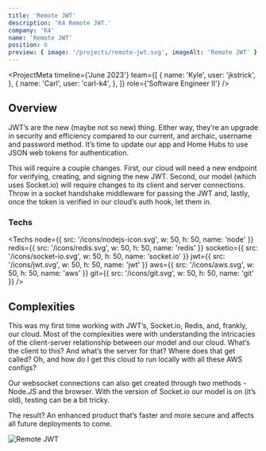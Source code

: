 ```yaml
---
title: 'Remote JWT'
description: 'K4 Remote JWT.'
company: 'K4'
name: 'Remote JWT'
position: 6
preview: { image: '/projects/remote-jwt.svg', imageAlt: 'Remote JWT' }
---
```


<ProjectMeta
  timeline={'June 2023'}
  team={[
    {
      name: 'Kyle',
      user: 'jkstrick',
    },
    {
      name: 'Carl',
      user: 'carl-k4',
    },
  ]}
  role={'Software Engineer II'}
/>

## Overview

JWT’s are the new (maybe not so new) thing. Either way, they’re an upgrade in security and efficiency compared to our current, and archaic, username and password method. It’s time to update our app and Home Hubs to use JSON web tokens for authentication.

This will require a couple changes. First, our cloud will need a new endpoint for verifying, creating, and signing the new JWT. Second, our model (which uses Socket.io) will require changes to its client and server connections. Throw in a socket handshake middleware for passing the JWT and, lastly, once the token is verified in our cloud’s auth hook, let them in.

### Techs

<Techs
  node={{ src: '/icons/nodejs-icon.svg', w: 50, h: 50, name: 'node' }}
  redis={{ src: '/icons/redis.svg', w: 50, h: 50, name: 'redis' }}
  socketio={{ src: '/icons/socket-io.svg', w: 50, h: 50, name: 'socket.io' }}
  jwt={{ src: '/icons/jwt.svg', w: 50, h: 50, name: 'jwt' }}
  aws={{ src: '/icons/aws.svg', w: 50, h: 50, name: 'aws' }}
  git={{ src: '/icons/git.svg', w: 50, h: 50, name: 'git' }}
/>

## Complexities

This was my first time working with JWT’s, Socket.io, Redis, and, frankly, our cloud. Most of the complexities were with understanding the intricacies of the client-server relationship between our model and our cloud. What’s the client to this? And what’s the server for that? Where does that get called? Oh, and how do I get this cloud to run locally with all these AWS configs?

Our websocket connections can also get created through two methods - Node.JS and the browser. With the version of Socket.io our model is on (it’s old), testing can be a bit tricky.

The result? An enhanced product that’s faster and more secure and affects all future deployments to come.

<Image
  src="/projects/remote-jwt.svg"
  alt="Remote JWT"
  width={1200}
  height={650}
  loading="lazy"
  className="mx-auto"
/>
